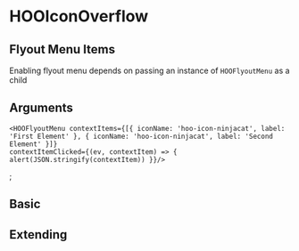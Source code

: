 
<Meta of={HooIconOverflowStories} />

# HOOIconOverflow

## Flyout Menu Items

Enabling flyout menu depends on passing an instance of `HOOFlyoutMenu` as a child

## Arguments

<ArgTypes of={HOOIconOverflow} />

    <HOOFlyoutMenu contextItems={[{ iconName: 'hoo-icon-ninjacat', label: 'First Element' }, { iconName: 'hoo-icon-ninjacat', label: 'Second Element' }]} 
    contextItemClicked={(ev, contextItem) => { alert(JSON.stringify(contextItem)) }}/>
  </HOOIconOverflow>;

## Basic

<Canvas>
  <Story of={HooIconOverflowStories.Basic} />
</Canvas>

## Extending

<Canvas>
  <Story of={HooIconOverflowStories.Extending} />
</Canvas>
